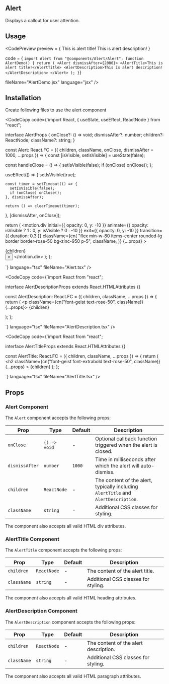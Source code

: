 
## Alert

Displays a callout for user attention.

## Usage 

<CodePreview
preview =
{<Alert dismissAfter={200000}>
    <AlertTitle>This is alert title!</AlertTitle>
    <AlertDescription>This is alert description!</AlertDescription>
</Alert>} 

code =
{
`import Alert from "@components/Alert/Alert";
function AlertDemo() {
  return (
    <Alert dismissAfter={2000}>
        <AlertTitle>This is alert title!</AlertTitle>
        <AlertDescription>This is alert description!</AlertDescription>
    </Alert>
  );
}`}

fileName="AlertDemo.jsx"
language="jsx"
/>

## Installation

Create following files to use the alert component

<CodeCopy 
  code={`import React, { useState, useEffect, ReactNode } from "react";

interface AlertProps {
  onClose?: () => void;
  dismissAfter?: number;
  children?: ReactNode;
  className?: string;
}

const Alert: React.FC<AlertProps> = ({
  children,
  className,
  onClose,
  dismissAfter = 1000,
  ...props
}) => {
  const [isVisible, setIsVisible] = useState(false);

  const handleClose = () => {
    setIsVisible(false);
    if (onClose) onClose();
  };

  useEffect(() => {
    setIsVisible(true);

    const timer = setTimeout(() => {
      setIsVisible(false);
      if (onClose) onClose();
    }, dismissAfter);

    return () => clearTimeout(timer);
  }, [dismissAfter, onClose]);

  return (
    <motion.div
      initial={{ opacity: 0, y: -10 }}
      animate={{ opacity: isVisible ? 1 : 0, y: isVisible ? 0 : -10 }}
      exit={{ opacity: 0, y: -10 }}
      transition={{ duration: 0.3 }}
      className={cn(
        "flex min-w-80 items-center rounded-lg border border-rose-50 bg-zinc-950 p-5",
        className,
      )}
      {...props}
    >
      <div className="flex flex-col space-y-2">{children}</div>
      <button
        onClick={handleClose}
        className="ml-auto text-3xl leading-none text-rose-50"
      >
        ×
      </button>
    </motion.div>
  );
};

`}
language="tsx"
fileName="Alert.tsx"
/>

<CodeCopy 
  code={`import React from "react";

interface AlertDescriptionProps
  extends React.HTMLAttributes<HTMLParagraphElement> {}

const AlertDescription: React.FC<AlertDescriptionProps> = ({
  children,
  className,
  ...props
}) => {
  return (
    <p className={cn("font-geist text-rose-50", className)} {...props}>
      {children}
    </p>
  );
};

`}
language="tsx"
fileName="AlertDescription.tsx"
/>

<CodeCopy 
  code={`import React from "react";

interface AlertTitleProps extends React.HTMLAttributes<HTMLHeadingElement> {}

const AlertTitle: React.FC<AlertTitleProps> = ({
  children,
  className,
  ...props
}) => {
  return (
    <h2
      className={cn("font-geist font-extrabold text-rose-50", className)}
      {...props}
    >
      {children}
    </h2>
  );
};

`}
language="tsx"
fileName="AlertTitle.tsx"
/>


## Props

### Alert Component

The `Alert` component accepts the following props:

| Prop           | Type         | Default | Description                                                   |
| -------------- | ------------ | ------- | ------------------------------------------------------------- |
| `onClose`      | `() => void` | -       | Optional callback function triggered when the alert is closed. |
| `dismissAfter` | `number`     | `1000`  | Time in milliseconds after which the alert will auto-dismiss.  |
| `children`     | `ReactNode`  | -       | The content of the alert, typically including `AlertTitle` and `AlertDescription`. |
| `className`    | `string`     | -       | Additional CSS classes for styling.                            |

The component also accepts all valid HTML div attributes.

### AlertTitle Component

The `AlertTitle` component accepts the following props:

| Prop       | Type                              | Default | Description                           |
| ---------- | --------------------------------- | ------- | ------------------------------------- |
| `children` | `ReactNode`                       | -       | The content of the alert title.       |
| `className`| `string`                          | -       | Additional CSS classes for styling.   |

The component also accepts all valid HTML heading attributes.

### AlertDescription Component

The `AlertDescription` component accepts the following props:

| Prop        | Type                              | Default | Description                           |
| ----------- | --------------------------------- | ------- | ------------------------------------- |
| `children`  | `ReactNode`                       | -       | The content of the alert description. |
| `className` | `string`                          | -       | Additional CSS classes for styling.   |

The component also accepts all valid HTML paragraph attributes.
